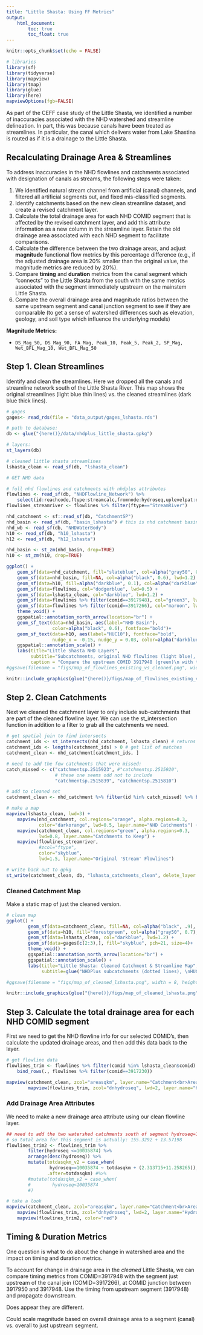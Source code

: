 ```yaml
---
title: "Little Shasta: Using FF Metrics"
output: 
    html_document:
        toc: true
        toc_float: true
---
```


```r
knitr::opts_chunk$set(echo = FALSE)

# libraries
library(sf)
library(tidyverse)
library(mapview)
library(tmap)
library(glue)
library(here)
mapviewOptions(fgb=FALSE)

```

As part of the CEFF case study of the Little Shasta, we identified a number of inaccuracies associated with the NHD watershed and streamline delineation.
In part, this was because canals have been treated as streamlines.
In particular, the canal which delivers water from Lake Shastina is routed as if it is a drainage to the Little Shasta.

## Recalculating Drainage Area & Streamlines

To address inaccuracies in the NHD flowlines and catchments associated with designation of canals as streams, the following steps were taken:

1.  We identified natural stream channel from artificial (canal) channels, and filtered all artificial segments out, and fixed mis-classified segments.
2.  Identify catchments based on the new clean streamline dataset, and create a revised catchment layer.
3.  Calculate the total drainage area for each NHD COMID segment that is affected by the revised catchment layer, and add this attribute information as a new column in the streamline layer. Retain the old drainage area associated with each NHD segment to facilitate comparisons.
4.  Calculate the difference between the two drainage areas, and adjust **magnitude** functional flow metrics by this percentage difference (e.g., if the adjusted drainage area is 20% smaller than the original value, the magnitude metrics are reduced by 20%).
5.  Compare **timing** and **duration** metrics from the canal segment which "connects" to the Little Shasta from the south with the same metrics associated with the segment immediately upstream on the mainstem Little Shasta.
6.  Compare the overall drainage area and magnitude ratios between the same upstream segment and canal junction segment to see if they are comparable (to get a sense of watershed differences such as elevation, geology, and soil type which influence the underlying models)

**Magnitude Metrics:**

-   `DS_Mag_50, DS_Mag_90, FA_Mag, Peak_10, Peak_5, Peak_2, SP_Mag, Wet_BFL_Mag_10, Wet_BFL_Mag_50`

## Step 1. Clean Streamlines

Identify and clean the streamlines.
Here we dropped all the canals and streamline network south of the Little Shasta River.
This map shows the original streamlines (light blue thin lines) vs. the cleaned streamlines (dark blue thick lines).

```r

# gages
gages<- read_rds(file = "data_output/gages_lshasta.rds")

# path to database:
db <- glue("{here()}/data/nhdplus_little_shasta.gpkg")

# layers:
st_layers(db)

# cleaned little shasta streamlines
lshasta_clean <- read_sf(db, "lshasta_clean")

# GET NHD data

# full nhd flowlines and catchments with nhdplus attributes
flowlines <- read_sf(db, "NHDFlowline_Network") %>% 
    select(id:reachcode,ftype:streamcalc,fromnode:hydroseq,uplevelpat:dnhydroseq, areasqkm:divdasqkm)
flowlines_streamriver <- flowlines %>% filter(ftype=="StreamRiver")

nhd_catchment <- sf::read_sf(db, "CatchmentSP")
nhd_basin <- read_sf(db, "basin_lshasta") # this is nhd catchment basin
nhd_wb <- read_sf(db, "NHDWaterBody")
h10 <- read_sf(db, "h10_lshasta")
h12 <- read_sf(db, "h12_lshasta")

```

```r

nhd_basin <- st_zm(nhd_basin, drop=TRUE)
h10 <- st_zm(h10, drop=TRUE)

ggplot() + 
    geom_sf(data=nhd_catchment, fill="slateblue", col=alpha("gray50", 0.5), lwd=0.2, alpha=0.25) +
    geom_sf(data=nhd_basin, fill=NA, col=alpha("black", 0.6), lwd=1.2) +
    geom_sf(data=h10, fill=alpha("darkblue", 0.1), col=alpha("darkblue",0.5), lwd=1)+
    geom_sf(data=flowlines, col="dodgerblue", lwd=0.5) +
    geom_sf(data=lshasta_clean, col="darkblue", lwd=1.2) +
    geom_sf(data=flowlines %>% filter(comid==3917948), col="green3", lwd=1.1) +
    geom_sf(data=flowlines %>% filter(comid==3917266), col="maroon", lwd=1.1) +
    theme_void() +
    ggspatial::annotation_north_arrow(location="br") +
    geom_sf_text(data=nhd_basin, aes(label="NHD Basin"), 
                 color=alpha("black", 0.6), fontface="bold")+
    geom_sf_text(data=h10, aes(label="HUC10"), fontface="bold",
                 nudge_x = -0.15, nudge_y = 0.03, color=alpha("darkblue", 0.5))+
    ggspatial::annotation_scale() +
    labs(title="Little Shasta NHD Layers", 
         subtitle="Subcatchments, original NHD flowlines (light blue), and cleaned NHD flowlines (darkblue)",
         caption = "Compare the upstream COMID 3917948 (green)\n with the canal diversion COMID 3917266 (red) to assess FFM differences")
#ggsave(filename = "figs/map_of_flowlines_existing_vs_cleaned.png", width = 8, height = 10, units="in", dpi=300)

```

```r

knitr::include_graphics(glue("{here()}/figs/map_of_flowlines_existing_vs_cleaned.png"))

```

## Step 2. Clean Catchments

Next we cleaned the catchment layer to only include sub-catchments that are part of the cleaned flowline layer.
We can use the st_intersection function in addition to a filter to grab all the catchments we need.

```r

# get spatial join to find intersects
catchment_ids <- st_intersects(nhd_catchment, lshasta_clean) # returns sgbp list
catchment_ids <- lengths(catchment_ids) > 0 # get list of matches
catchment_clean <- nhd_catchment[catchment_ids, ]

# need to add the few catchments that were missed:
catch_missed <- c("catchmentsp.2515923", #"catchmentsp.2515920", 
                  # these one seems odd not to include
                  "catchmentsp.2515839", "catchmentsp.2515810")

# add to cleaned set
catchment_clean <- nhd_catchment %>% filter(id %in% catch_missed) %>% bind_rows(., catchment_clean)

# make a map
mapview(lshasta_clean, lwd=3) + 
    mapview(nhd_catchment, col.regions="orange", alpha.regions=0.3, 
            color="darkorange", lwd=0.5, layer.name="NHD Catchments") +
    mapview(catchment_clean, col.regions="green", alpha.regions=0.3, 
            lwd=0.8, layer.name="Catchments to Keep") + 
    mapview(flowlines_streamriver, 
            #zcol="ftype",
            color="skyblue", 
            lwd=1.5, layer.name="Original 'Stream' Flowlines")

# write back out to gpkg
st_write(catchment_clean, db, "lshasta_catchments_clean", delete_layer = TRUE)

```

### Cleaned Catchment Map

Make a static map of just the cleaned version.

```r

# clean map
ggplot() + 
        geom_sf(data=catchment_clean, fill=NA, col=alpha("black", .9), lwd=0.2, lty=3) +
        geom_sf(data=h10, fill="forestgreen", col=alpha("gray50", 0.7), lwd=1.2, alpha=0.25) +
        geom_sf(data=lshasta_clean, col="darkblue", lwd=1.2) +
        geom_sf(data=gages[c(2:3),], fill="skyblue", pch=21, size=4)+
        theme_void() +
        ggspatial::annotation_north_arrow(location="br") +
        ggspatial::annotation_scale() +
        labs(title="Little Shasta: Cleaned Catchment & Streamline Map", 
             subtitle=glue("NHDPlus subcatchments (dotted lines), \nHUC10 (thick gray), Gages (blue dot)"))

#ggsave(filename = "figs/map_of_cleaned_lshasta.png", width = 8, height = 10, units="in", dpi=300)

```

```r

knitr::include_graphics(glue("{here()}/figs/map_of_cleaned_lshasta.png"))

```

## Step 3. Calculate the total drainage area for each NHD COMID segment

First we need to get the NHD flowline info for our selected COMID's, then calculate the updated drainage areas, and then add this data back to the layer.

```r
# get flowline data
flowlines_trim <- flowlines %>% filter(comid %in% lshasta_clean$comid) %>% 
    bind_rows(., flowlines %>% filter(comid==3917230))

mapview(catchment_clean, zcol="areasqkm", layer.name="Catchment<br>Area (sqkm)") +
        mapview(flowlines_trim, zcol="dnhydroseq", lwd=2, layer.name="Hydroseq ID", legend=F)


```

### Add Drainage Area Attributes

We need to make a new drainage area attribute using our clean flowline layer.

```r

## need to add the two watershed catchments south of segment hydroseq=10035874, which have areas of 2.313715+11.258265 (total of 13.57198).
# so total area for this segment is actually: 155.3292 + 13.57198
flowlines_trim2 <- flowlines_trim %>% 
        filter(hydroseq <=10035874) %>% 
        arrange(desc(hydroseq)) %>% 
        mutate(totdasqkm_v2 = case_when(
                hydroseq==10035874 ~ totdasqkm + (2.313715+11.258265)), 
               .after=totdasqkm) #%>% 
        #mutate(totdasqkm_v2 = case_when(
        #        hydroseq<10035874
        #)

# take a look
mapview(catchment_clean, zcol="areasqkm", layer.name="Catchment<br>Area (sqkm)") +
    mapview(flowlines_trim, zcol="dnhydroseq", lwd=2, layer.name="Hydroseq ID", legend=F) +
    mapview(flowlines_trim2, color="red")


```

## Timing & Duration Metrics

One question is what to do about the change in watershed area and the impact on timing and duration metrics.

To account for change in drainage area in the *cleaned* Little Shasta, we can compare timing metrics from COMID=3917948 with the segment just upstream of the canal join (COMID=3917266), at COMID junction between 3917950 and 3917948.
Use the timing from upstream segment (3917948) and propagate downstream.

Does appear they are different.

Could scale magnitude based on overall drainage area to a segment (canal) vs. overall to just upstream segment.
